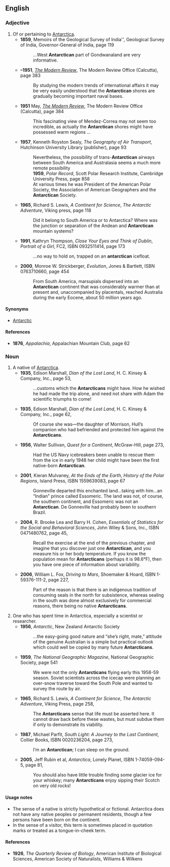 ==English==
{{warn|neologism}}

===Adjective===
{{en-adj|-}}

# Of or pertaining to [[Antarctica]].
#*'''1859''', Memoirs of the Geological Survey of India'', Geological Survey of India, Governor-General of India, page 119
#*: ''...''West '''Antarctican''' part of Gondwanaland are very informative.
#*'''–1951''', ''[[w:Modern Review (Calcutta)|The Modern Review]]'', The Modern Review Office (Calcutta), page 383
#*: By studying the modern trends of international affairs it may be very easily understood that the '''Antarctican''' shores are gradually becoming important naval bases.
#*'''1951''' May, ''[[w:Modern Review (Calcutta)|The Modern Review]]'', The Modern Review Office (Calcutta), page 384
#*: This fascinating view of Mendez-Correa may not seem too incredible, as actually the '''Antarctican''' shores might have possessed warm regions<!-- partly fit for-->''...''
#*'''1957''', Kenneth Royston Sealy, ''The Geography of Air Transport'', Hutchinson University Library (publisher), page 93
#*: Nevertheless, the possibility of trans-'''Antarctican''' airways between South America and Australasia seems a much more remote possibility<!--than the analogues of...-->
#*:'''1959''', ''Polar Record'', Scott Polar Research Institute, Cambridge University Press, page 858
#*: At various times he was President of the American Polar Society, the Association of American Geographers and the '''Antarctican''' Society.
#*'''1965''', Richard S. Lewis, ''A Continent for Science'', ''The Antarctic Adventure'', Viking press, page 118
#*: Did it belong to South America or to Antarctica? Where was the junction or separation of the Andean and '''Antarctican''' mountain systems?
#*'''1991''', Kathryn Thompson, ''Close Your Eyes and Think of Dublin'', ''Portrait of a Girl'', FC2, ISBN 0932511414, page 173
#*: ''...''no way to hold on, trapped on an '''antarctican''' icefloat.
#*'''2000''', Monroe W. Strickberger, ''Evolution'', Jones & Bartlett, ISBN 0763710660, page 454
#*: From South America, marsupials dispersed into an '''Antarctican''' continent that was considerably warmer than at present and, unaccompanied by placentals, reached Australia during the early Eocene, about 50 million years ago.

====Synonyms====
*[[Antarctic]]

====References====
*'''1876''', ''Appalachia'', Appalachian Mountain Club, page 62

===Noun===
{{en-noun}}

# A native of [[Antarctica]].
#*'''1935''', Edison Marshall, ''Dian of the Lost Land'', H. C. Kinsey &amp; Company, Inc., page 53,
#*: ''...''customs which the '''Antarcticans''' might have. How he wished he had made the trip alone, and need not share with Adam the scientific triumphs to come!
#*'''1935''', Edison Marshall, ''Dian of the Lost Land'', H. C. Kinsey &amp; Company, Inc., page 62,
#*: Of course she was—the daughter of Morrison, Hull’s companion who had befriended and protected him against the '''Antarcticans'''.
#*'''1956''', Walter Sullivan, ''Quest for a Continent'', McGraw-Hill, page 273,
#*: Had the US Navy icebreakers been unable to rescue them from the ice in early 1948 her child might have been the first native-born '''Antarctican'''.
#*'''2001''', Kieran Mulvaney, ''At the Ends of the Earth'', ''History of the Polar Regions'', Island Press, ISBN 1559639083, page 67
#*: <!--...-->Gonneville departed this enchanted land''...''taking with him''...''an “Indian” prince called Essomeric. The land was not, of course, the southern continent, and Essomeric was not an '''Antarctican'''. De Gonneville had probably been to southern Brazil.
#*'''2004''', R. Brooke Lea and Barry H. Cohen, ''Essentials of Statistics for the Social and Behavioral Sciences'', John Wiley &amp; Sons, Inc., ISBN 0471480762, page 45,
#*: Recall the exercise at the end of the previous chapter, and imagine that you discover just one '''Antarctican''', and you measure his or her body temperature. If you know the population mean for '''Antarcticans''' (perhaps it is 98.6&deg;F), then you have one piece of information about variability.
#*'''2006''', William L. Fox, ''Driving to Mars'', Shoemaker &amp; Hoard, ISBN 1-59376-111-2, page 227,
#*: Part of the reason is that there is an indigenous tradition of consuming seals in the north for subsistence, whereas sealing in the south was done almost exclusively for commercial reasons, there being no native '''Antarcticans'''.
# One who has spent time in Antarctica, especially a scientist or researcher.
#*'''1956''', ''Antarctic'', New Zealand Antarctic Society
#*: ''...''the easy-going good nature and “she’s right, mate,” attitude of the genuine Australian is a simple but practical outlook which could well be copied by many future '''Antarcticans'''.
#*'''1959''', ''The National Geographic Magazine'', National Geographic Society, page 541
#*: We were not the only '''Antarcticans''' flying early this 1958-59 season. Soviet scientists across the icecap were planning an over-snow traverse toward the South Pole and wanted to survey the route by air.
#*'''1965''', Richard S. Lewis, ''A Continent for Science'', ''The Antarctic Adventure'', Viking Press, page 258,
#*: The '''Antarcticans''' sense that life must be asserted here. It cannot draw back before these wastes, but must subdue them if only to demonstrate its viability.
#*'''1987''', Michael Parfit, ''South Light: A Journey to the Last Continent'', Collier Books, ISBN 0020236204, page 273,
#*: I’m an '''Antarctican'''; I can sleep on the ground.
#*'''2005''', Jeff Rubin et al, ''Antarctica'', Lonely Planet, ISBN 1-74059-094-5, page 81,
#*: You should also have little trouble finding some glacier ice for your whiskey; many '''Antarcticans''' enjoy sipping their Scotch on very old rocks!

====Usage notes====
* The sense of a native is strictly hypothetical or fictional. Antarctica does not have any native peoples or permanent residents, though a few persons have been born on the continent.
* In the sense of a visitor, this term is sometimes placed in quotation marks or treated as a tongue-in-cheek term.

====References====
*'''1926''', ''The Quarterly Review of Biology'', American Institute of Biological Sciences, American Society of Naturalists, Williams & Wilkens